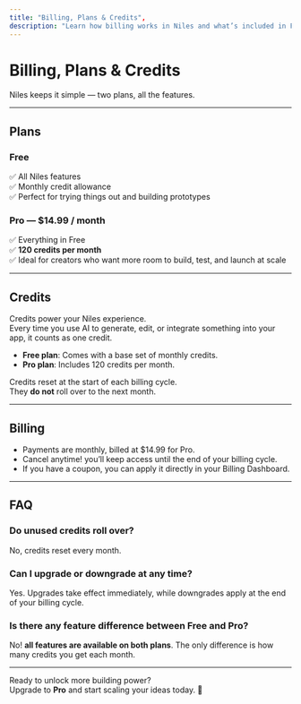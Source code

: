 ```yaml
---
title: "Billing, Plans & Credits",
description: "Learn how billing works in Niles and what’s included in Free and Pro.",
---
```


# Billing, Plans & Credits

Niles keeps it simple — two plans, all the features.

---

## Plans

### Free
✅ All Niles features  
✅ Monthly credit allowance  
✅ Perfect for trying things out and building prototypes  

### Pro — **$14.99 / month**
✅ Everything in Free  
✅ **120 credits per month**  
✅ Ideal for creators who want more room to build, test, and launch at scale  

---

## Credits

Credits power your Niles experience.  
Every time you use AI to generate, edit, or integrate something into your app, it counts as one credit.

- **Free plan**: Comes with a base set of monthly credits.  
- **Pro plan**: Includes 120 credits per month.  

Credits reset at the start of each billing cycle.  
They **do not** roll over to the next month.

---

## Billing

- Payments are monthly, billed at $14.99 for Pro.  
- Cancel anytime! you’ll keep access until the end of your billing cycle.  
- If you have a coupon, you can apply it directly in your Billing Dashboard.  

---

## FAQ

### Do unused credits roll over?
No, credits reset every month.

### Can I upgrade or downgrade at any time?
Yes. Upgrades take effect immediately, while downgrades apply at the end of your billing cycle.

### Is there any feature difference between Free and Pro?
No! **all features are available on both plans**. The only difference is how many credits you get each month.

---

Ready to unlock more building power?  
Upgrade to **Pro** and start scaling your ideas today. 🚀
